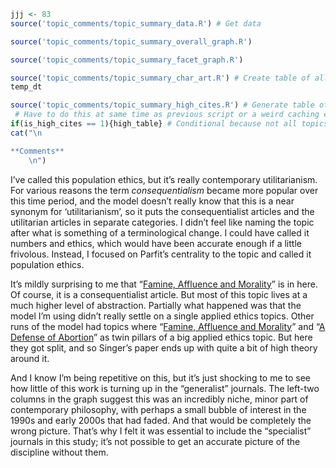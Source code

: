 ```r
jjj <- 83
source('topic_comments/topic_summary_data.R') # Get data
```

```r
source('topic_comments/topic_summary_overall_graph.R')
```

```r
source('topic_comments/topic_summary_facet_graph.R')
```

```r
source('topic_comments/topic_summary_char_art.R') # Create table of all articles in topic
temp_dt
```

```r
source('topic_comments/topic_summary_high_cites.R') # Generate table of highly cited articles. 
 # Have to do this at same time as previous script or a weird caching error occurs.
if(is_high_cites == 1){high_table} # Conditional because not all topics have high cites
cat("\n

**Comments**
	\n")
```

I've called this population ethics, but it's really contemporary utilitarianism. For various reasons the term _consequentialism_ became more popular over this time period, and the model doesn't really know that this is a near synonym for 'utilitarianism', so it puts the consequentialist articles and the utilitarian articles in separate categories. I didn't feel like naming the topic after what is something of a terminological change. I could have called it numbers and ethics, which would have been accurate enough if a little frivolous. Instead, I focused on Parfit's centrality to the topic and called it population ethics.

It's mildly surprising to me that "[Famine, Affluence and Morality](https://philpapers.org/rec/SINFAA)" is in here. Of course, it is a consequentialist article. But most of this topic lives at a much higher level of abstraction. Partially what happened was that the model I'm using didn't really settle on a single applied ethics topics. Other runs of the model had topics where "[Famine, Affluence and Morality](https://philpapers.org/rec/SINFAA)" and "[A Defense of Abortion](https://philpapers.org/rec/THOADO-2)" as twin pillars of a big applied ethics topic. But here they got split, and so Singer's paper ends up with quite a bit of high theory around it.

And I know I'm being repetitive on this, but it's just shocking to me to see how little of this work is turning up in the "generalist" journals. The left-two columns in the graph suggest this was an incredibly niche, minor part of contemporary philosophy, with perhaps a small bubble of interest in the 1990s and early 2000s that had faded. And that would be completely the wrong picture. That's why I felt it was essential to include the "specialist" journals in this study; it's not possible to get an accurate picture of the discipline without them.